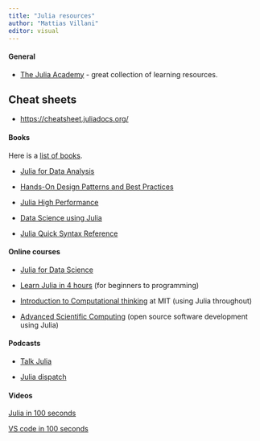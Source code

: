 ```yaml
---
title: "Julia resources"
author: "Mattias Villani"
editor: visual
---
```


#### General

-   [The Julia Academy](https://github.com/JuliaAcademy) - great collection of learning resources.

## Cheat sheets

-   <https://cheatsheet.juliadocs.org/>

#### Books

Here is a [list of books](https://julialang.org/learning/books/).

-   [Julia for Data Analysis](https://www.manning.com/books/julia-for-data-analysis)

-   [Hands-On Design Patterns and Best Practices](https://www.amazon.com/dp/183864881X)

-   [Julia High Performance](https://www.packtpub.com/en-us/product/julia-high-performance-9781788298117)

-   [Data Science using Julia](https://juliadatascience.io/)

-   [Julia Quick Syntax Reference](https://link.springer.com/book/10.1007/979-8-8688-0965-1#toc)

#### Online courses

-   [Julia for Data Science](https://juliaacademy.com/p/julia-for-data-science)

-   [Learn Julia in 4 hours](https://www.youtube.com/watch?v=KlorfxsdWDw) (for beginners to programming)

-   [Introduction to Computational thinking](https://computationalthinking.mit.edu/Fall20/) at MIT (using Julia throughout)

-   [Advanced Scientific Computing](https://youtu.be/x4oi0IKf52w?si=WyIkge3sbYCTEjZ2) (open source software development using Julia)

#### Podcasts

-   [Talk Julia](https://www.youtube.com/@TalkJulia)

-   [Julia dispatch](https://www.youtube.com/@JuliaDispatch)

#### Videos

[Julia in 100 seconds](https://www.youtube.com/watch?v=JYs_94znYy0)

[VS code in 100 seconds](https://www.youtube.com/watch?v=KMxo3T_MTvY)
